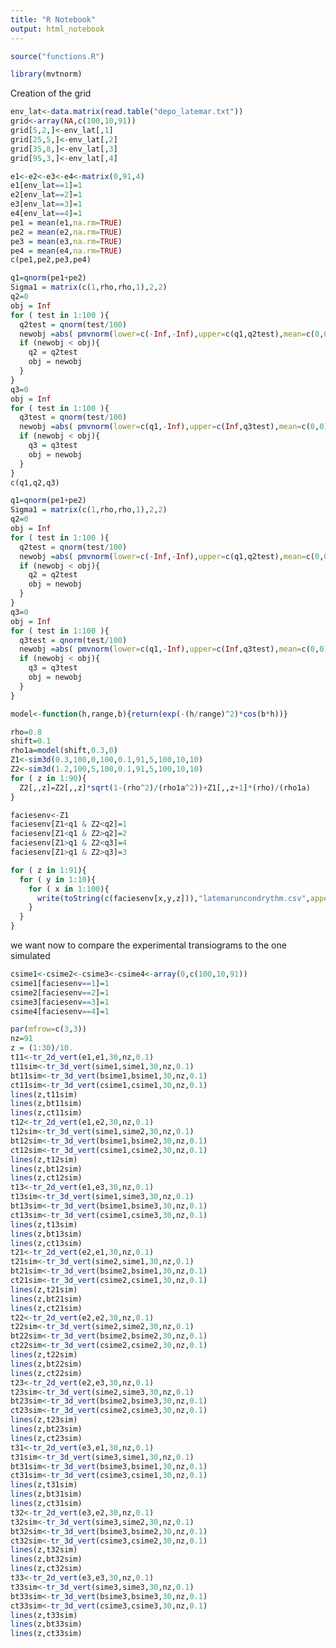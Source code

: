 ```yaml
---
title: "R Notebook"
output: html_notebook
---
```

```r
source("functions.R")
```

```r
library(mvtnorm)
```

Creation of the grid

```r
env_lat<-data.matrix(read.table("depo_latemar.txt"))
grid<-array(NA,c(100,10,91))
grid[5,2,]<-env_lat[,1]
grid[25,5,]<-env_lat[,2]
grid[35,8,]<-env_lat[,3]
grid[95,3,]<-env_lat[,4]

```
```r
e1<-e2<-e3<-e4<-matrix(0,91,4)
e1[env_lat==1]=1
e2[env_lat==2]=1
e3[env_lat==3]=1
e4[env_lat==4]=1
pe1 = mean(e1,na.rm=TRUE)
pe2 = mean(e2,na.rm=TRUE)
pe3 = mean(e3,na.rm=TRUE)
pe4 = mean(e4,na.rm=TRUE)
c(pe1,pe2,pe3,pe4)
```

```r
q1=qnorm(pe1+pe2)
Sigma1 = matrix(c(1,rho,rho,1),2,2)
q2=0
obj = Inf
for ( test in 1:100 ){
  q2test = qnorm(test/100)
  newobj =abs( pmvnorm(lower=c(-Inf,-Inf),upper=c(q1,q2test),mean=c(0,0),sigma=Sigma1) - pe1 ) 
  if (newobj < obj){
    q2 = q2test
    obj = newobj
  }
}
q3=0
obj = Inf
for ( test in 1:100 ){
  q3test = qnorm(test/100)
  newobj =abs( pmvnorm(lower=c(q1,-Inf),upper=c(Inf,q3test),mean=c(0,0),sigma=Sigma1) - pe4 ) 
  if (newobj < obj){
    q3 = q3test
    obj = newobj
  }
}
c(q1,q2,q3)
```


```r
q1=qnorm(pe1+pe2)
Sigma1 = matrix(c(1,rho,rho,1),2,2)
q2=0
obj = Inf
for ( test in 1:100 ){
  q2test = qnorm(test/100)
  newobj =abs( pmvnorm(lower=c(-Inf,-Inf),upper=c(q1,q2test),mean=c(0,0),sigma=Sigma1) - pe1 ) 
  if (newobj < obj){
    q2 = q2test
    obj = newobj
  }
}
q3=0
obj = Inf
for ( test in 1:100 ){
  q3test = qnorm(test/100)
  newobj =abs( pmvnorm(lower=c(q1,-Inf),upper=c(Inf,q3test),mean=c(0,0),sigma=Sigma1) - pe4 ) 
  if (newobj < obj){
    q3 = q3test
    obj = newobj
  }
}

```

```r
model<-function(h,range,b){return(exp(-(h/range)^2)*cos(b*h))}
```

```r
rho=0.8
shift=0.1
rho1a=model(shift,0.3,0)
Z1<-sim3d(0.3,100,0,100,0.1,91,5,100,10,10)
Z2<-sim3d(1.2,100,5,100,0.1,91,5,100,10,10)
for ( z in 1:90){
  Z2[,,z]=Z2[,,z]*sqrt(1-(rho^2)/(rho1a^2))+Z1[,,z+1]*(rho)/(rho1a)
}
```

```r
faciesenv<-Z1
faciesenv[Z1<q1 & Z2<q2]=1
faciesenv[Z1<q1 & Z2>q2]=2
faciesenv[Z1>q1 & Z2<q3]=4
faciesenv[Z1>q1 & Z2>q3]=3
```

```r
for ( z in 1:91){
  for ( y in 1:10){
    for ( x in 1:100){
      write(toString(c(faciesenv[x,y,z])),"latemaruncondrythm.csv",append=TRUE)
    }
  }
}
```

we want now to compare the experimental transiograms to the one simulated
```r
csime1<-csime2<-csime3<-csime4<-array(0,c(100,10,91))
csime1[faciesenv==1]=1
csime2[faciesenv==2]=1
csime3[faciesenv==3]=1
csime4[faciesenv==4]=1
```


```r
par(mfrow=c(3,3))
nz=91
z = (1:30)/10.
t11<-tr_2d_vert(e1,e1,30,nz,0.1)
t11sim<-tr_3d_vert(sime1,sime1,30,nz,0.1)
bt11sim<-tr_3d_vert(bsime1,bsime1,30,nz,0.1)
ct11sim<-tr_3d_vert(csime1,csime1,30,nz,0.1)
lines(z,t11sim)
lines(z,bt11sim)
lines(z,ct11sim)
t12<-tr_2d_vert(e1,e2,30,nz,0.1)
t12sim<-tr_3d_vert(sime1,sime2,30,nz,0.1)
bt12sim<-tr_3d_vert(bsime1,bsime2,30,nz,0.1)
ct12sim<-tr_3d_vert(csime1,csime2,30,nz,0.1)
lines(z,t12sim)
lines(z,bt12sim)
lines(z,ct12sim)
t13<-tr_2d_vert(e1,e3,30,nz,0.1)
t13sim<-tr_3d_vert(sime1,sime3,30,nz,0.1)
bt13sim<-tr_3d_vert(bsime1,bsime3,30,nz,0.1)
ct13sim<-tr_3d_vert(csime1,csime3,30,nz,0.1)
lines(z,t13sim)
lines(z,bt13sim)
lines(z,ct13sim)
t21<-tr_2d_vert(e2,e1,30,nz,0.1)
t21sim<-tr_3d_vert(sime2,sime1,30,nz,0.1)
bt21sim<-tr_3d_vert(bsime2,bsime1,30,nz,0.1)
ct21sim<-tr_3d_vert(csime2,csime1,30,nz,0.1)
lines(z,t21sim)
lines(z,bt21sim)
lines(z,ct21sim)
t22<-tr_2d_vert(e2,e2,30,nz,0.1)
t22sim<-tr_3d_vert(sime2,sime2,30,nz,0.1)
bt22sim<-tr_3d_vert(bsime2,bsime2,30,nz,0.1)
ct22sim<-tr_3d_vert(csime2,csime2,30,nz,0.1)
lines(z,t22sim)
lines(z,bt22sim)
lines(z,ct22sim)
t23<-tr_2d_vert(e2,e3,30,nz,0.1)
t23sim<-tr_3d_vert(sime2,sime3,30,nz,0.1)
bt23sim<-tr_3d_vert(bsime2,bsime3,30,nz,0.1)
ct23sim<-tr_3d_vert(csime2,csime3,30,nz,0.1)
lines(z,t23sim)
lines(z,bt23sim)
lines(z,ct23sim)
t31<-tr_2d_vert(e3,e1,30,nz,0.1)
t31sim<-tr_3d_vert(sime3,sime1,30,nz,0.1)
bt31sim<-tr_3d_vert(bsime3,bsime1,30,nz,0.1)
ct31sim<-tr_3d_vert(csime3,csime1,30,nz,0.1)
lines(z,t31sim)
lines(z,bt31sim)
lines(z,ct31sim)
t32<-tr_2d_vert(e3,e2,30,nz,0.1)
t32sim<-tr_3d_vert(sime3,sime2,30,nz,0.1)
bt32sim<-tr_3d_vert(bsime3,bsime2,30,nz,0.1)
ct32sim<-tr_3d_vert(csime3,csime2,30,nz,0.1)
lines(z,t32sim)
lines(z,bt32sim)
lines(z,ct32sim)
t33<-tr_2d_vert(e3,e3,30,nz,0.1)
t33sim<-tr_3d_vert(sime3,sime3,30,nz,0.1)
bt33sim<-tr_3d_vert(bsime3,bsime3,30,nz,0.1)
ct33sim<-tr_3d_vert(csime3,csime3,30,nz,0.1)
lines(z,t33sim)
lines(z,bt33sim)
lines(z,ct33sim)
```

